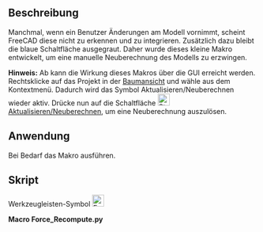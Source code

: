 <languages/>

{{Macro/de
|Name=Macro Force Recompute
|Icon=Force_Recompute.png
|Description=Dieses kleine Makro erzwingt eine manuelle Neuberechnung des Modells.
Manchmal nimmt der Benutzer Änderungen am Modell in FreeCAD vor.
Aber FreeCAD scheint sie nicht zu erkennen.
(Ab {{Version|0.17}}) kann die Wirkung dieses Makros über die GUI erreicht werden. Klicke mit der rechten Maustaste auf das Projekt in der Modellstrukturansicht und wähle "Zum Neuberechnen markieren" aus dem Kontextmenü. Danach klicke auf die Schaltfläche Neu berechnen.
|Author=shoogen
|Version=1.0
|Date=2014-09-01
|FCVersion=All
|Download=[https://wiki.freecad.org/images/8/88/Force_Recompute.png ToolBar Icon]
}}

<span id="Description"></span>
==Beschreibung==

Manchmal, wenn ein Benutzer Änderungen am Modell vornimmt, scheint FreeCAD diese nicht zu erkennen und zu integrieren. Zusätzlich dazu bleibt die blaue Schaltfläche {{Button|[[Image:Std_Refresh.svg|24px]] [[Std_Refresh/de|Aktualisieren/Neuberechnen]]}} ausgegraut.
Daher wurde dieses kleine Makro entwickelt, um eine manuelle Neuberechnung des Modells zu erzwingen.

'''Hinweis:''' Ab {{VersionPlus/de|0.17}} kann die Wirkung dieses Makros über die GUI erreicht werden. Rechtsklicke auf das Projekt in der [[Tree_View/de|Baumansicht]] und wähle {{KEY|Zum Neuberechnen markieren}} aus dem Kontextmenü. Dadurch wird das Symbol Aktualisieren/Neuberechnen wieder aktiv. Drücke nun auf die Schaltfläche [[Image:Std_Refresh.svg|24px]] [[Std_Refresh/de|Aktualisieren/Neuberechnen]], um eine Neuberechnung auszulösen.

<span id="Usage"></span>
==Anwendung==

Bei Bedarf das Makro ausführen.

<span id="Script"></span>
==Skript==

Werkzeugleisten-Symbol
[[Image:Force_Recompute.png|24px]]

'''Macro Force_Recompute.py'''

{{MacroCode|code=
# -*- coding: utf-8 -*-
# Force Recompute
# macro provided by shoogen

import FreeCAD
for obj in FreeCAD.ActiveDocument.Objects:
 obj.touch()
FreeCAD.ActiveDocument.recompute()

}}
{{clear}}
